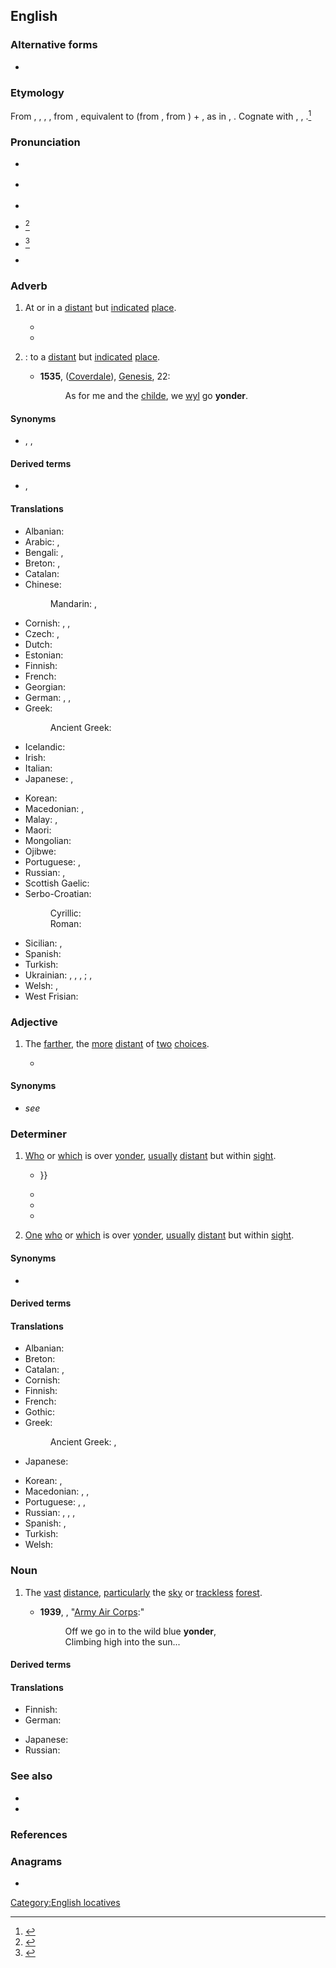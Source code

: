 ==English==
{{was wotd|2006|December|2}}

===Alternative forms===
* {{alter|en|younder}} {{q|dialectal}}

===Etymology===
From {{inh|en|enm|yonder}}, {{m|enm|yondre}}, {{m|enm|ȝondre}}, {{m|enm|ȝendre}}, from {{inh|en|ang|ġeonre|t=thither; yonder|pos=adv}}, equivalent to {{m|en|yond}} (from {{m|ang|ġeond}}, from {{der|en|gem-pro|*jainaz}}) + {{m|en|-er}}, as in {{m|en|hither}}, {{m|en|thither}}. Cognate with {{cog|sco|ȝondir|t=yonder}}, {{cog|nl|ginder|t=over there; yonder}}, {{cog|got|𐌾𐌰𐌹𐌽𐌳𐍂𐌴|t=thither}}.<ref>{{R:OED Online|entry=yonder|part of speech=adv., adj., pron., ''&'' n|code=232105|date=1921}}</ref>

===Pronunciation===
* {{a|RP}} {{IPA|en|/ˈjɒndə(ɹ)/}}
* {{a|US}} {{audio-pron|en|en-us-yonder.ogg|ipa=/ˈjɑndəɹ/|country=us}}
* {{audio|en|en-au-yonder.ogg|Audio (AU)}}
* {{a|Southern US|obsolete}} {{IPA|en|/ˈjændə(ɹ)/}}<ref>{{R:Stanley SET|I|7|18}}</ref>
* {{a|New England|obsolete}} {{IPA|en|/ˈjɛndə/}}<ref>{{R:Bingham IP|77}}</ref>
* {{rhymes|en|ɒndə(ɹ)|s=2}}

===Adverb===
{{en-adv|-}}

# {{lb|en|archaic|_|or|_|dialect}} At or in a [[distant]] but [[indicate]]d [[place]].
#* {{RQ:Shakespeare Merry Wives|II|i|line=149|text=See who '''yonder''' is.}}
#* {{RQ:Hough Purchase Price|chapter=I|text="A fine man, that Dunwody, '''yonder'''," commented the young captain, as they parted, and as he turned to his prisoner. "We'll see him on in Washington some day. He is strengthening his forces now against Mr. Benton out there."}}
#: {{ux|en|Whose [[doublewide]] is that over '''yonder'''?}}
# {{lb|en|archaic|_|or|_|dialect}} {{syn of|en|thither|nodot=a}}: to a [[distant]] but [[indicate]]d [[place]].
#* '''1535''', {{w|Bible}} ([[:w:Coverdale Bible|Coverdale]]), [[:w:Book of Genesis|Genesis]], 22:
#*: As for me and the [[child]]e, we [[will|wyl]] go '''yonder'''.
#: {{ux|en|They headed on over '''yonder'''.}}

====Synonyms====
* {{sense|all senses}} {{l|en|there}}, {{l|en|over there}}, {{l|en|away there}}

====Derived terms====
* {{l|en|here and yonder}}, {{l|en|hither and yonder}}

====Translations====
{{trans-top|in a distant, indicated place}}
* Albanian: {{t+|sq|atje}}
* Arabic: {{t|ar|هُنَاك}}, {{t|ar|هُنَالِك}}
* Bengali: {{t|bn|সেথা}}, {{t|bn|হোথা}}
* Breton: {{t+|br|hont}}, {{t+|br|ahont}}
* Catalan: {{t+|ca|allà}}
* Chinese:
*: Mandarin: {{t+|cmn|那邊|alt=（在）那邊}}, {{t+|cmn|那边|alt=（在）那边|tr=(zài) nàbiān}}
* Cornish: {{t|kw|hons}}, {{t|kw|enos}}, {{t|kw|en-hons}}
* Czech: {{t+|cs|onde}}, {{t+|cs|tam}}
* Dutch: {{t+|nl|ginder}}
* Estonian: {{t+|et|taamal}}
* Finnish: {{t+|fi|tuolla}}
* French: {{t+|fr|là-bas}}
* Georgian: {{t|ka|იქით}}
* German: {{t|de|[[dort]] [[drüben]]}}, {{t+|de|dort}}, {{t+|de|drüben}}
* Greek:
*: Ancient Greek: {{t|grc|ἐκεῖ}}
* Icelandic: {{t+|is|þarna}}
* Irish: {{t|ga|ansiúd}}
* Italian: {{t+|it|laggiù}}
* Japanese: {{t+|ja|あそこ|tr=asoko ni|alt=あそこに}}, {{t+|ja|彼方|tr=kanata}}
{{trans-mid}}
* Korean: {{t+|ko|저편}}
* Macedonian: {{t|mk|о́нде}}, {{t|mk|о́ндека}}
* Malay: {{t+|ms|sana}}, {{t|ms|di sana}}
* Maori: {{t|mi|korā}}
* Mongolian: {{t|mn|энэ хавьд}}
* Ojibwe: {{t|oj|iwidi}}
* Portuguese: {{t+|pt|além}}, {{t+|pt|acolá}}
* Russian: {{t|ru|[[вон]] [[та́м]]}}, {{t+|ru|там}}
* Scottish Gaelic: {{t|gd|an siud}}
* Serbo-Croatian:
*: Cyrillic: {{t|sh|о́нде}}
*: Roman: {{t+|sh|ónde}}
* Sicilian: {{t|scn|ddassutta}}, {{t|scn|ddocu sutta}}
* Spanish: {{t|es|de allá}}
* Turkish: {{t+|tr|orada}}
* Ukrainian: {{t+|uk|он}}, {{t+|uk|там}}, {{t|uk|отам}}, {{t|uk|онде}}; {{t|uk|тамо}}, {{t|uk|оно}}  {{qualifier|colloquial}}
* Welsh: {{t|cy|acw}}, {{t|cy|draw}}
* West Frisian: {{t|fy|jinder}}
{{trans-bottom}}

===Adjective===
{{en-adjective}}

# {{lb|en|archaic|_|or|_|dialect}} The [[farther]], the [[more]] [[distant]] of [[two]] [[choice]]s.
#* {{quote-book|en|year=1834|author={{w|Letitia Elizabeth Landon}}|title=Francesca Carrara|volume=2|page=163|text="You have all necessary proofs in your possession, though you may not be aware of their existence," replied Arden; "will you allow me to open '''yonder''' box?"}}

====Synonyms====
* ''see'' {{l|en|farther}}

===Determiner===
{{en-det}}

# {{lb|en|archaic|_|or|_|dialect|as an adjective}} [[who|Who]] or [[which]] is over [[#Adverb|yonder]], [[usually]] [[distant]] but within [[sight]].
#* {{RQ:Shakespeare Romeo and Juliet|II|ii|text=But ſoft, what light through '''yonder''' window breaks?<br>It is the Eaſt, and ''Iuliet'' is the [[sun|Sunne]]{{...}}}}
#* {{RQ:Mary Shelley Last Man|II|2|text=Fire, the Sword, and Plagueǃ They may all be found in the '''yonder''' city; on my head alone may they fallǃ}}
#* {{quote-book|en|year=1834|author={{w|Letitia Elizabeth Landon}}|title=Francesca Carrara|volume=2|page=163|text="You have all necessary proofs in your possession, though you may not be aware of their existence," replied Arden; "will you allow me to open '''yonder''' box?"}}
#* {{quote-song|en|2006|{{w|Cécile Corbel}}|Siúil a Ruin|Songbook 1|location=Brittany|publisher={{w|Keltia Musique}}|artist={{w|Cécile Corbel}}|http://www.cecile-corbel.com/en/albums-discs-cecile-corbel.html|I wish I were on '''yonder''' hill<br>and there I’d sit and I’d cry my fill,<br>and ev’ry tear would turn a mill,<br>And a blessing walk with you, my love}}
#: {{ux|en|'''Yonder''' [[lass]], who be she?}}
# {{lb|en|archaic|_|or|_|dialect|as a pronoun}} [[one|One]] [[who]] or [[which]] is over [[#Adverb|yonder]], [[usually]] [[distant]] but within [[sight]].
#: {{ux|en|The '''yonder''' is Queen Niobe.}}

====Synonyms====
* {{sense|distant but within sight}} {{l|en|yon}}

====Derived terms====
{{der3|en
|yonderly
|yondermair
|yondermost
|that yonder
|this yonder}}

====Translations====
{{trans-top|distant but within sight}}
* Albanian: {{t+|sq|atje}}
* Breton: {{t+|br|hont}}
* Catalan: {{t+|ca|aquell|m}}, {{t+|ca|aquella|f}}
* Cornish: {{t|kw|enos}}
* Finnish: {{t+|fi|tuo}}
* French: {{t+|fr|là-bas}}
* Gothic: {{t|got|𐌾𐌰𐌹𐌽𐍃}}
* Greek:
*: Ancient Greek: {{t|grc|ἐκεῖνος}}, {{t|grc|κεῖνος}} {{qualifier|in verse}}
* Japanese: {{t+|ja|あの|tr=ano}}
{{trans-mid}}
* Korean: {{t+|ko|그}}, {{t+|ko|그것}}
* Macedonian: {{t|mk|о́нде}}, {{t|mk|о́ндека}}, {{t|mk|оној}}
* Portuguese: {{t+|pt|aquele|m}}, {{t+|pt|aquela|f}}, {{t+|pt|aquilo|n}}
* Russian: {{t|ru|[[вон]] [[то́т]]|m}}, {{t|ru|[[вон]] [[та́]]|f}}, {{t|ru|[[вон]] [[то́]]|n}}, {{t|ru|[[вон]] [[те́]]|p}}
* Spanish: {{t+|es|aquel|m}}, {{t+|es|aquella|f}}
* Turkish: {{t|tr|oradaki}}
* Welsh: {{t|cy|acw}}
{{trans-bottom}}

===Noun===
{{en-noun}}

# {{lb|en|literary}} The [[vast]] [[distance]], [[particularly]] the [[sky]] or [[trackless]] [[forest]].
#* '''1939''', {{w|Robert MacArthur Crawford}}, "[[:w:The U.S. Air Force (song)|Army Air Corps]]:"
#*: Off we go in to the wild blue '''yonder''',<br>Climbing high into the sun...

====Derived terms====
{{der2|en
|yonderward
|yonderway}}

====Translations====
{{trans-top|the vast distance}}
* Finnish: {{t+|fi|tuo}}
* German: {{t|de|dort drüben}}
{{trans-mid}}
* Japanese: {{t+|ja|あれ|tr=are}}
* Russian: {{t+|ru|далёко}}
{{trans-bottom}}

===See also===
* {{l|en|yon}}
* {{l|en|beyond}}

===References===
<references/>

===Anagrams===
* {{anagrams|en|a=denory|Dorney|Rodney|Yerdon|droney}}

[[Category:English locatives]]